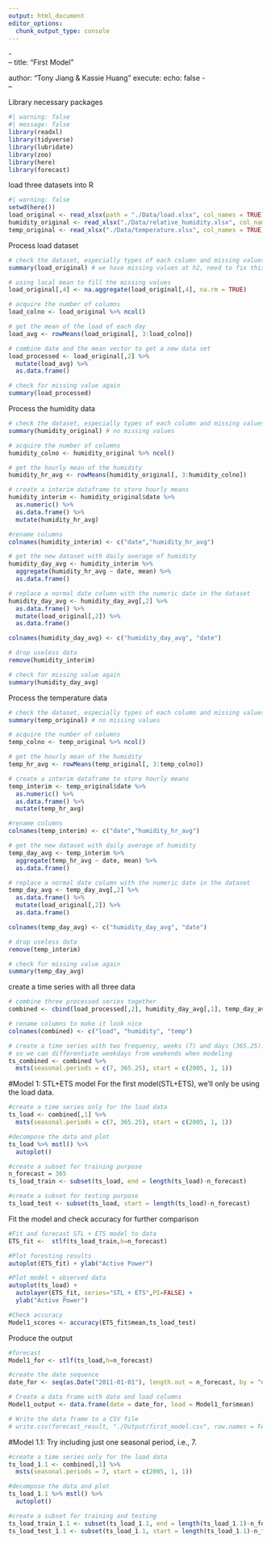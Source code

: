 ```yaml
---
output: html_document
editor_options: 
  chunk_output_type: console
---
```

\-\
-- title: "First Model"

author: "Tony Jiang & Kassie Huang" execute: echo: false 
\-\
--

Library necessary packages

```r
#| warning: false
#| message: false
library(readxl)
library(tidyverse)
library(lubridate)
library(zoo)
library(here)
library(forecast)
```

load three datasets into R

```r
#| warning: false
setwd(here())
load_original <- read_xlsx(path = "./Data/load.xlsx", col_names = TRUE)
humidity_original <- read_xlsx("./Data/relative_humidity.xlsx", col_names = TRUE)
temp_original <- read_xlsx("./Data/temperature.xlsx", col_names = TRUE)

```

Process load dataset

```r
# check the dataset, especially types of each column and missing values
summary(load_original) # we have missing values at h2, need to fix this

# using local mean to fill the missing values
load_original[,4] <- na.aggregate(load_original[,4], na.rm = TRUE)

# acquire the number of columns
load_colno <- load_original %>% ncol()

# get the mean of the load of each day 
load_avg <- rowMeans(load_original[, 3:load_colno])

# combine date and the mean vector to get a new data set
load_processed <- load_original[,2] %>% 
  mutate(load_avg) %>% 
  as.data.frame()

# check for missing value again
summary(load_processed)
```

Process the humidity data

```r
# check the dataset, especially types of each column and missing values
summary(humidity_original) # no missing values

# acquire the number of columns
humidity_colno <- humidity_original %>% ncol()

# get the hourly mean of the humidity
humidity_hr_avg <- rowMeans(humidity_original[, 3:humidity_colno])

# create a interim dataframe to store hourly means
humidity_interim <- humidity_original$date %>% 
  as.numeric() %>% 
  as.data.frame() %>% 
  mutate(humidity_hr_avg)

#rename columns
colnames(humidity_interim) <- c("date","humidity_hr_avg")

# get the new dataset with daily average of humidity
humidity_day_avg <- humidity_interim %>% 
  aggregate(humidity_hr_avg ~ date, mean) %>% 
  as.data.frame()

# replace a normal date column with the numeric date in the dataset
humidity_day_avg <- humidity_day_avg[,2] %>% 
  as.data.frame() %>% 
  mutate(load_original[,2]) %>% 
  as.data.frame()

colnames(humidity_day_avg) <- c("humidity_day_avg", "date")

# drop useless data 
remove(humidity_interim)

# check for missing value again
summary(humidity_day_avg)
```

Process the temperature data

```r
# check the dataset, especially types of each column and missing values
summary(temp_original) # no missing values

# acquire the number of columns
temp_colno <- temp_original %>% ncol()

# get the hourly mean of the humidity
temp_hr_avg <- rowMeans(temp_original[, 3:temp_colno])

# create a interim dataframe to store hourly means
temp_interim <- temp_original$date %>% 
  as.numeric() %>% 
  as.data.frame() %>% 
  mutate(temp_hr_avg)

#rename columns
colnames(temp_interim) <- c("date","humidity_hr_avg")

# get the new dataset with daily average of humidity
temp_day_avg <- temp_interim %>% 
  aggregate(temp_hr_avg ~ date, mean) %>% 
  as.data.frame()

# replace a normal date column with the numeric date in the dataset
temp_day_avg <- temp_day_avg[,2] %>% 
  as.data.frame() %>% 
  mutate(load_original[,2]) %>% 
  as.data.frame()

colnames(temp_day_avg) <- c("humidity_day_avg", "date")

# drop useless data 
remove(temp_interim)

# check for missing value again
summary(temp_day_avg)
```

create a time series with all three data

```r

# combine three processed series together 
combined <- cbind(load_processed[,2], humidity_day_avg[,1], temp_day_avg[,1])

# rename columns to make it look nice
colnames(combined) <- c("load", "humidity", "temp")

# create a time series with two frequency, weeks (7) and days (365.25).
# so we can differentiate weekdays from weekends when modeling
ts_combined <- combined %>%
  msts(seasonal.periods = c(7, 365.25), start = c(2005, 1, 1))
```

#Model 1: STL+ETS model
For the first model(STL+ETS), we'll only be using the load data.
```r
#create a time series only for the load data
ts_load <- combined[,1] %>%
  msts(seasonal.periods = c(7, 365.25), start = c(2005, 1, 1))

#decompose the data and plot
ts_load %>% mstl() %>%
  autoplot()

#create a subset for training purpose
n_forecast = 365
ts_load_train <- subset(ts_load, end = length(ts_load)-n_forecast)

#create a subset for testing purpose
ts_load_test <- subset(ts_load, start = length(ts_load)-n_forecast)
```

Fit the model and check accuracy for further comparison
```r
#Fit and forecast STL + ETS model to data
ETS_fit <-  stlf(ts_load_train,h=n_forecast)

#Plot foresting results
autoplot(ETS_fit) + ylab("Active Power")

#Plot model + observed data
autoplot(ts_load) +
  autolayer(ETS_fit, series="STL + ETS",PI=FALSE) +
  ylab("Active Power")

#Check accuracy
Model1_scores <- accuracy(ETS_fit$mean,ts_load_test)

```

Produce the output
```r
#forecast
Model1_for <- stlf(ts_load,h=n_forecast)

#create the date sequence
date_for <- seq(as.Date("2011-01-01"), length.out = n_forecast, by = "day")

# Create a data frame with date and load columns
Model1_output <- data.frame(date = date_for, load = Model1_for$mean)

# Write the data frame to a CSV file
# write.csv(forecast_result, "./Output/first_model.csv", row.names = FALSE)

```

#Model 1.1: Try including just one seasonal period, i.e., 7. 
```r
#create a time series only for the load data
ts_load_1.1 <- combined[,1] %>%
  msts(seasonal.periods = 7, start = c(2005, 1, 1))

#decompose the data and plot
ts_load_1.1 %>% mstl() %>%
  autoplot()

#create a subset for training and testing
ts_load_train_1.1 <- subset(ts_load_1.1, end = length(ts_load_1.1)-n_forecast)
ts_load_test_1.1 <- subset(ts_load_1.1, start = length(ts_load_1.1)-n_forecast)
```
